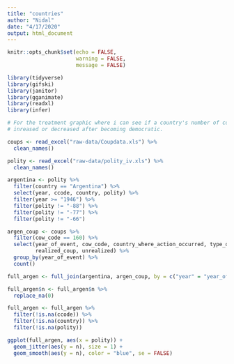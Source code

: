 ```yaml
---
title: "countries"
author: "Nidal"
date: "4/17/2020"
output: html_document
---
```


```r
knitr::opts_chunk$set(echo = FALSE,
                      warning = FALSE,
                      message = FALSE)

library(tidyverse)
library(gifski)
library(janitor)
library(gganimate)
library(readxl)
library(infer)

# For the treatment graphic where i can see if a country's number of coups
# inreased or decreased after becoming democratic.

coups <- read_excel("raw-data/Coupdata.xls") %>% 
  clean_names()

polity <- read_excel("raw-data/polity_iv.xls") %>% 
  clean_names()


```

```r

argentina <- polity %>% 
  filter(country == "Argentina") %>% 
  select(year, ccode, country, polity) %>% 
  filter(year >= "1946") %>% 
  filter(polity != "-88") %>% 
  filter(polity != "-77") %>% 
  filter(polity != "-66")

argen_coup <- coups %>% 
  filter(cow_code == 160) %>% 
  select(year_of_event, cow_code, country_where_action_occurred, type_of_coup, 
         realized_coup, unrealized) %>% 
  group_by(year_of_event) %>% 
  count()

full_argen <- full_join(argentina, argen_coup, by = c("year" = "year_of_event"))

full_argen$n <- full_argen$n %>% 
  replace_na(0)

full_argen <- full_argen %>% 
  filter(!is.na(ccode)) %>% 
  filter(!is.na(country)) %>% 
  filter(!is.na(polity))

ggplot(full_argen, aes(x = polity)) +
  geom_jitter(aes(y = n), size = 1) +
  geom_smooth(aes(y = n), color = "blue", se = FALSE) 
 

```


